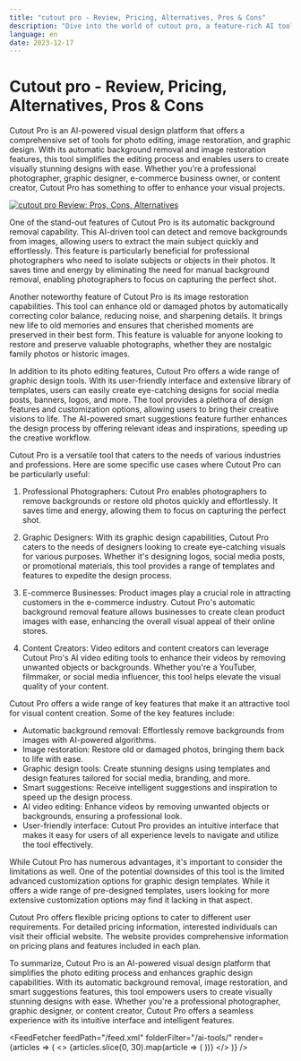 ```yaml
---
title: "cutout pro - Review, Pricing, Alternatives, Pros & Cons"
description: "Dive into the world of cutout pro, a feature-rich AI tool. Learn about its features, pricing, and how it's making an impact. Don't miss out!"
language: en
date: 2023-12-17
---
```


# Cutout pro - Review, Pricing, Alternatives, Pros & Cons
        
Cutout Pro is an AI-powered visual design platform that offers a comprehensive set of tools for photo editing, image restoration, and graphic design. With its automatic background removal and image restoration features, this tool simplifies the editing process and enables users to create visually stunning designs with ease. Whether you're a professional photographer, graphic designer, e-commerce business owner, or content creator, Cutout Pro has something to offer to enhance your visual projects.


<BlogHeader />


[![cutout pro Review: Pros, Cons, Alternatives](/ai-tools/cutout-pro.png)](https://www.cutout.pro/)



One of the stand-out features of Cutout Pro is its automatic background removal capability. This AI-driven tool can detect and remove backgrounds from images, allowing users to extract the main subject quickly and effortlessly. This feature is particularly beneficial for professional photographers who need to isolate subjects or objects in their photos. It saves time and energy by eliminating the need for manual background removal, enabling photographers to focus on capturing the perfect shot.

Another noteworthy feature of Cutout Pro is its image restoration capabilities. This tool can enhance old or damaged photos by automatically correcting color balance, reducing noise, and sharpening details. It brings new life to old memories and ensures that cherished moments are preserved in their best form. This feature is valuable for anyone looking to restore and preserve valuable photographs, whether they are nostalgic family photos or historic images.

In addition to its photo editing features, Cutout Pro offers a wide range of graphic design tools. With its user-friendly interface and extensive library of templates, users can easily create eye-catching designs for social media posts, banners, logos, and more. The tool provides a plethora of design features and customization options, allowing users to bring their creative visions to life. The AI-powered smart suggestions feature further enhances the design process by offering relevant ideas and inspirations, speeding up the creative workflow.

Cutout Pro is a versatile tool that caters to the needs of various industries and professions. Here are some specific use cases where Cutout Pro can be particularly useful:

1. Professional Photographers: Cutout Pro enables photographers to remove backgrounds or restore old photos quickly and effortlessly. It saves time and energy, allowing them to focus on capturing the perfect shot.

2. Graphic Designers: With its graphic design capabilities, Cutout Pro caters to the needs of designers looking to create eye-catching visuals for various purposes. Whether it's designing logos, social media posts, or promotional materials, this tool provides a range of templates and features to expedite the design process.

3. E-commerce Businesses: Product images play a crucial role in attracting customers in the e-commerce industry. Cutout Pro's automatic background removal feature allows businesses to create clean product images with ease, enhancing the overall visual appeal of their online stores.

4. Content Creators: Video editors and content creators can leverage Cutout Pro's AI video editing tools to enhance their videos by removing unwanted objects or backgrounds. Whether you're a YouTuber, filmmaker, or social media influencer, this tool helps elevate the visual quality of your content.

Cutout Pro offers a wide range of key features that make it an attractive tool for visual content creation. Some of the key features include:

- Automatic background removal: Effortlessly remove backgrounds from images with AI-powered algorithms.
- Image restoration: Restore old or damaged photos, bringing them back to life with ease.
- Graphic design tools: Create stunning designs using templates and design features tailored for social media, branding, and more.
- Smart suggestions: Receive intelligent suggestions and inspiration to speed up the design process.
- AI video editing: Enhance videos by removing unwanted objects or backgrounds, ensuring a professional look.
- User-friendly interface: Cutout Pro provides an intuitive interface that makes it easy for users of all experience levels to navigate and utilize the tool effectively.

While Cutout Pro has numerous advantages, it's important to consider the limitations as well. One of the potential downsides of this tool is the limited advanced customization options for graphic design templates. While it offers a wide range of pre-designed templates, users looking for more extensive customization options may find it lacking in that aspect.

Cutout Pro offers flexible pricing options to cater to different user requirements. For detailed pricing information, interested individuals can visit their official website. The website provides comprehensive information on pricing plans and features included in each plan.

To summarize, Cutout Pro is an AI-powered visual design platform that simplifies the photo editing process and enhances graphic design capabilities. With its automatic background removal, image restoration, and smart suggestions features, this tool empowers users to create visually stunning designs with ease. Whether you're a professional photographer, graphic designer, or content creator, Cutout Pro offers a seamless experience with its intuitive interface and intelligent features.


<AdComponent />


<FeedFetcher feedPath="/feed.xml" folderFilter="/ai-tools/" render={articles => (
    <>
        <Cards>
            {articles.slice(0, 30).map(article => (
                <Card key={article.link} title={article.title} href={article.link} />
            ))}
        </Cards>
    </>
)} />

